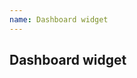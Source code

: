 ```yaml
---
name: Dashboard widget
---
```



## Dashboard widget

<div className="chart-container">
  <DashboardWidget
    title={'Line Chart'}
    data={data}
    chartConfig={config.line}
  />
  <DashboardWidget
    title={'Bar Chart'}
    data={data}
    chartConfig={config.bar}
  />
  <DashboardWidget
    title={'Stacked bar Chart'}
    data={data}
    chartConfig={config.stackedBar}
  />
  <DashboardWidget
    title={'Horizontal bar Chart'}
    data={horizontalData}
    chartConfig={config.horizontalBar}
  />
  <DashboardWidget
    title={'Horizontal stacked bar Chart'}
    data={horizontalMultipleData}
    chartConfig={config.horizontalStackedBar}
  />
  <DashboardWidget
    title={'Pie Chart'}
    data={dataPie}
    chartConfig={config.pie}
  />
  <DashboardWidget
    loading={true}
    title={'Loading chart'}
  />
  <DashboardWidget
    error={{ statusText: 'Something wrong happened' }}
    title={'Error chart'}
  />
</div>
<PropsTable of={DashboardWidget} />

<Playground>
  <div className="chart-container">
    <DashboardWidget
      title={'Pie Chart'}
      data={dataPie}
      chartConfig={config.pie}
    />
  </div>
</Playground>